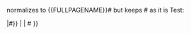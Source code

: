 
<noinclude>
normalizes <subobjectname> to <nowiki>{{FULLPAGENAME}}</nowiki>#<subobjectname> but keeps <anypagename>#<subobjectname> as it is
Test:

{{{{FULLPAGENAME}} |subobjectname}}

{{{{FULLPAGENAME}} |anypagename#subobjectname}}

</noinclude>
<includeonly><!--
-->{{#if: {{#pos:{{{1}}}|#}}<!-- check if param is already a full subobject path 
  -->|<!-- do nothing 
  -->| {{FULLPAGENAME}}#<!-- add prefix
-->}}<!--
-->{{{1}}}</includeonly>